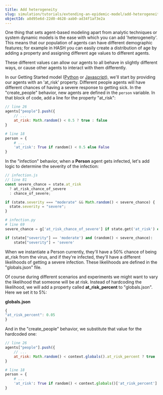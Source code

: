 ```yaml
---
title: Add heterogeneity
slug: simulation/tutorials/extending-an-epidemic-model/add-heterogeneity
objectId: a8d95e6d-22d0-4628-aab0-ad34f1af3e2a
---
```


One thing that sets agent-based modeling apart from analytic techniques or system dynamic models is the ease with which you can add 'heterogeneity'. This means that our population of agents can have different demographic features; for example in HASH you can easily create a distribution of age by adding a property and assigning different age values to different agents.

These different values can allow our agents to all behave in slightly different ways, or cause other agents to interact with them differently.

In our Getting Started model \([Python](/@hash/getting-started-base-python) or [Javascript](/@hash/getting-started-base)\), we'll start by providing our agents with an 'at_risk' property. Different people agents will have different chances of having a severe response to getting sick. In the "create_people" behavior, new agents are defined in the `person` variable. In that block of code, add a line for the property "at_risk":

<Tabs>
<Tab title="JavaScript" >

```javascript
// line 26
agents["people"].push({
    // ...
    at_risk: Math.random() < 0.5 ? true : false
}
```

</Tab>

<Tab title="Python" >

```python
# line 18
person = {
    # ...
    'at_risk': True if random() < 0.5 else False
}
```

</Tab>
</Tabs>

In the "infection" behavior, when a **Person** agent gets infected, let's add logic to determine the severity of the infection:

<Tabs>
<Tab title="JavaScript" >

```javascript
// infection.js
// line 81
const severe_chance = state.at_risk
  ? at_risk_chance_of_severe
  : chance_of_severe;

if (state.severity === "moderate" && Math.random() < severe_chance) {
  state.severity = "severe";
}
```

</Tab>

<Tab title="Python" >

```python
# infection.py
# line 69
severe_chance = g['at_risk_chance_of_severe'] if state.get('at_risk') else g['chance_of_severe']

if (state["severity"] == 'moderate') and (random() < severe_chance):
    state["severity"] = 'severe'
```

</Tab>
</Tabs>

When we instantiate a Person currently, they'll have a 50% chance of being at_risk from the virus, and if they're infected, they'll have a different likelihoods of getting a severe infection. These likelihoods are defined in the "globals.json" file.

Of course during different scenarios and experiments we might want to vary the likelihood that someone will be at risk. Instead of hardcoding the likelihood, we will add a property called **at_risk_percent** to "globals.json". Here we set it to 5%:

**globals.json**

```javascript
{
"at_risk_percent": 0.05
}
```

And in the "create_people" behavior, we substitute that value for the hardcoded one:

<Tabs>
<Tab title="JavaScript" >

```javascript
// line 26
agents["people"].push({
    // ...
    at_risk: Math.random() < context.globals().at_risk_percent ? true : false,
}
```

</Tab>

<Tab title="Python" >

```python
# line 18
person = {
    # ...
    'at_risk': True if random() < context.globals()['at_risk_percent'] else False
}
```

</Tab>
</Tabs>
